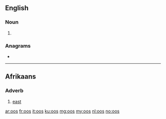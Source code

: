 {{also|OOS}}
==English==

===Noun===
{{head|en|noun plural form}}

# {{plural of|oo|lang=en}}

===Anagrams===
* {{l|en|soo}}

----

==Afrikaans==

===Adverb===
{{head|af|adverb}}

# [[east]]

[[ar:oos]]
[[fr:oos]]
[[it:oos]]
[[ku:oos]]
[[mg:oos]]
[[my:oos]]
[[nl:oos]]
[[no:oos]]